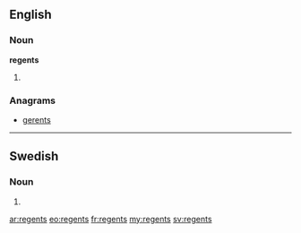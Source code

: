{{also|Regents}}
==English==

===Noun===
'''regents'''

# {{plural of|[[regent]]}}

===Anagrams===
* [[gerents#English|gerents]]

----

==Swedish==

===Noun===
{{infl|sv|noun form}}

# {{sv-noun-form-indef-gen|regent}}

[[ar:regents]]
[[eo:regents]]
[[fr:regents]]
[[my:regents]]
[[sv:regents]]